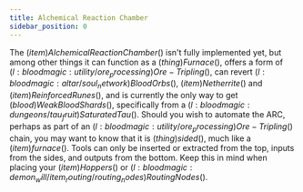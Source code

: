 ```yaml
---
title: Alchemical Reaction Chamber
sidebar_position: 0
---
```



The $(item)Alchemical Reaction Chamber$() isn't fully implemented yet, but among other things it can function as a $(thing)Furnace$(), offers a form of $(l:bloodmagic:utility/ore_processing)Ore-Tripling$(), can revert $(l:bloodmagic:altar/soul_network)Blood Orbs$(), $(item)Netherrite$() and $(item)Reinforced Runes$(), and is currently the only way to get $(blood)Weak Blood Shards$(), specifically from a $(l:bloodmagic:dungeons/tau_fruit)Saturated Tau$().
Should you wish to automate the ARC, perhaps as part of an $(l:bloodmagic:utility/ore_processing)Ore-Tripling$() chain, you may want to know that it is $(thing)sided$(), much like a $(item)furnace$(). Tools can only be inserted or extracted from the top, inputs from the sides, and outputs from the bottom. Keep this in mind when placing your $(item)Hoppers$() or $(l:bloodmagic:demon_will/item_routing/routing_nodes)Routing Nodes$().
